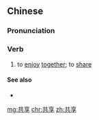 ==Chinese==
{{zh-forms}}

===Pronunciation===
{{zh-pron
|m=gòngxiǎng
|c=gung6 hoeng2
|h=pfs=khiung-hióng
|mn=kiōng-hióng
|cat=v
}}

===Verb===
{{zh-verb}}

# to [[enjoy]] [[together]]; to [[share]]

====See also====
* {{zh-l|分享}}

[[mg:共享]]
[[chr:共享]]
[[zh:共享]]
